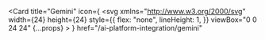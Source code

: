 <Card
  title="Gemini"
  icon={
    <svg
      xmlns="http://www.w3.org/2000/svg"
      width={24}
      height={24}
      style={{
        flex: "none",
        lineHeight: 1,
      }}
      viewBox="0 0 24 24"
      {...props}
    >
      <title>{"Gemini"}</title>
      <path
        fill="#4285F4"
        d="M12 24A14.304 14.304 0 0 0 0 12 14.304 14.304 0 0 0 12 0a14.305 14.305 0 0 0 12 12 14.305 14.305 0 0 0-12 12"
      />
    </svg>
  }
  href="/ai-platform-integration/gemini"
></Card> 